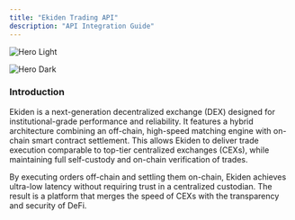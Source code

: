 ```yaml
---
title: "Ekiden Trading API"
description: "API Integration Guide"
---
```


<img
  className="block dark:hidden"
  src="/image.avif"
  alt="Hero Light"
  title=""
/>

<img
  className="hidden dark:block"
  src="/image.avif"
  alt="Hero Dark"
  title={true}
/>

### **Introduction**

Ekiden is a next-generation decentralized exchange (DEX) designed for institutional-grade performance and reliability. It features a hybrid architecture combining an off-chain, high-speed matching engine with on-chain smart contract settlement. This allows Ekiden to deliver trade execution comparable to top-tier centralized exchanges (CEXs), while maintaining full self-custody and on-chain verification of trades.

By executing orders off-chain and settling them on-chain, Ekiden achieves ultra-low latency without requiring trust in a centralized custodian. The result is a platform that merges the speed of CEXs with the transparency and security of DeFi.
